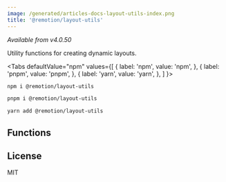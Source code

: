 ```yaml
---
image: /generated/articles-docs-layout-utils-index.png
title: '@remotion/layout-utils'
---
```


_Available from v4.0.50_

Utility functions for creating dynamic layouts.


<Tabs
defaultValue="npm"
values={[
{ label: 'npm', value: 'npm', },
{ label: 'pnpm', value: 'pnpm', },
{ label: 'yarn', value: 'yarn', },
]
}>
<TabItem value="npm">

```bash
npm i @remotion/layout-utils
```

  </TabItem>

  <TabItem value="pnpm">

```bash
pnpm i @remotion/layout-utils
```

  </TabItem>

  <TabItem value="yarn">

```bash
yarn add @remotion/layout-utils
```

  </TabItem>
</Tabs>

## Functions

<TableOfContents />

## License

MIT
